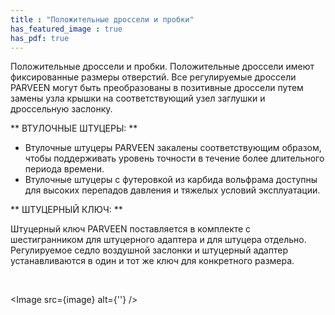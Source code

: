 ```yaml
---
title : "Положительные дроссели и пробки"
has_featured_image : true
has_pdf: true
---
```


Положительные дроссели и пробки. Положительные дроссели имеют фиксированные размеры отверстий. Все регулируемые дроссели PARVEEN могут быть преобразованы в позитивные дроссели путем замены узла крышки на соответствующий узел заглушки и дроссельную заслонку.

** ВТУЛОЧНЫЕ ШТУЦЕРЫ: **

* Втулочные штуцеры PARVEEN закалены соответствующим образом, чтобы поддерживать уровень точности в течение более длительного периода времени.
* Втулочные штуцеры с футеровкой из карбида вольфрама доступны для высоких перепадов давления и тяжелых условий эксплуатации.

** ШТУЦЕРНЫЙ КЛЮЧ: **

Штуцерный ключ PARVEEN поставляется в комплекте с шестигранником для штуцерного адаптера и для штуцера отдельно. Регулируемое седло воздушной заслонки и штуцерный адаптер устанавливаются в один и тот же ключ для конкретного размера.

<br />

<Image src={image} alt={''} />